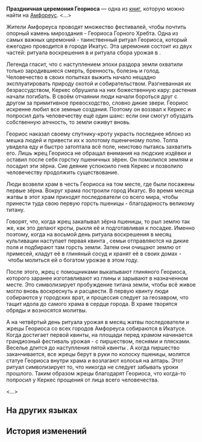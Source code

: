 {{Книга Инфобокс
|id           = 438
|Название     = Праздничная церемония Геориоса
|Изображение  = Предмет Georios Festival Ceremony.png
|Мир          = Амфореус
|Томов        = 1
|Автор        = <!--нужно добавить-->
|Описание     = Здесь описаны важнейшие ритуалы восхваления божества, проводимые последователями Геориоса на Амфореусе.
|Том1         = {{tx}}
|Источник1    = {{tx|Отсутствует источник}}
|Персонажи    = 
|Фракции      = 
}}
'''Праздничная церемония Геориоса''' — одна из [[Книги|книг]], которую можно найти на [[Амфореус]].
<!--
==Получение==
<gallery>
Книга НАЗВАНИЕ.png|НАЗВАНИЕ
Локация НАЗВАНИЕ.png|Расположение на карте. Ближайший пространственный якорь «[[НАЗВАНИЕ]]»
</gallery>
-->
<...>

Жители Амфореуса проводят множество фестивалей, чтобы почтить опорный камень мироздания - Геориоса Горного Хребта. Одна из самых важных церемоний - таинственный ритуал Геориоса, который ежегодно проводится в городе Икатус. Эта церемония состоит из двух частей: ритуала воскрешения в {{Rubi|месяц культивации|четвёртый месяц}} и ритуала сбора урожая в {{Rubi|месяц жатвы|восьмой месяц}}.

Легенда гласит, что с наступлением эпохи раздора земли охватили только зародившиеся смерть, бренность, болезнь и голод. Человечество в своих попытках выжить начало нещадно эксплуатировать природу охотой и собирательством. Разгневанная их безрассудством, Керкес обрушила на них божественную кару: растения начали погибать. В своём отчаянии люди начали бороться друг с другом за примитивное превосходство, словно дикие звери. Геориос искренне любил все земные создания. Поэтому он воззвал к Керкес и попросил дать человечеству ещё один шанс: если они смогут обуздать собственную алчность, то земли оживут вновь.

Геориос наказал своему спутнику-кроту украсть последнее яблоко из мешка людей и привести их к золотому пшеничному полю. Толпа увидела еду и быстро затоптала всё поле, неистово пытаясь захватить его. Лишь жрец Геориоса не обращал внимания на людские издёвки и оставил после себя горстку пшеничных зёрен. Он помолился землям и посадил эти зёрна. Сие деяние успокоило гнев Керкес и позволило человечеству продолжить существование.

Люди возвели храм в честь Геориоса на том месте, где были посажены первые зёрна. Вокруг храма построили город Икатус. Во время месяца жатвы в этот храм приходят последователи со всего мира, чтобы принести туда свою первую горсть пшеницы - благодарность великому титану.

Говорят, что, когда жрец закапывал зёрна пшеницы, то рыл землю так же, как это делают кроты, рыхля её и подготавливая к посадке. Именно поэтому, когда на восьмой день ритуала воскрешения в месяц культивации наступает первая квинта {{Rubi|часа врат|рассвет}}, семьи отправляются на дикие поля и подбирают там горсть земли. Затем они очищают землю от примесей, кладут её в глиняный сосуд и хранят её в своих домах -&nbsp;чтобы молиться ей о богатом урожае в этом году.

После этого, жрец с помощниками выкапывают глиняного Геориоса, которого заранее изготавливают из глины и зарывают в назначенном месте. Это символизирует пробуждение титана земли, чтобы всё живое могло вновь воскреснуть и расцвести. В первую квинту {{Rubi|часа ясности|раннее утро}} люди собираются у городских врат, и процессия следует за геозавром, что тащит идола до самого храма в сердце города. В храме творятся обряды и возносятся молитвы.

А на четвёртый день ритуала урожая в месяц жатвы последователи и жрецы Геориоса со всех городов Амфореуса собираются в Икатусе. Когда {{Rubi|час претворения|полдень}} достигает первой квинты, на площади перед храмом начинается грандиозный фестиваль урожая - с пиршеством, песнями и плясками. Веселье длится до наступления пятой квинты {{Rubi|часа разлуки|вечер}}. А когда пиршество заканчивается, все жрецы берут в руки по колоску пшеницы, молятся статуе Геориоса внутри храма и возлагают колосья на алтарь. Этот ритуал символизирует то, что никогда не следует забывать уроки прошлого. Таким образом жрецы благодарят Геориоса, что когда-то попросил у Керкес прощения от лица всего человечества.

<...>

==На других языках==
{{На других языках
|en   = Georios Festival Ceremony
|zhs  = 吉奥里亚节日仪典
|zht  = 吉奧里亞節日儀典
|ja   = ジョーリアの祭日儀式
|ko   = 지오리오스 명절 의식
|es   = Ceremonia del festival de Georios
|fr   = Cérémonie du festival de Géorios
|ru   = Праздничная церемония Геориоса
|th   = พิธีฉลองเทศกาล Georios
|vi   = Nghi Thức Lễ Hội Georios
|de   = Ritus des Georios-Festes
|id   = Ritual Festival Georios
|pt   = Cerimônia do Festival de Georios
}}

==История изменений==
{{История изменений|3.0}}